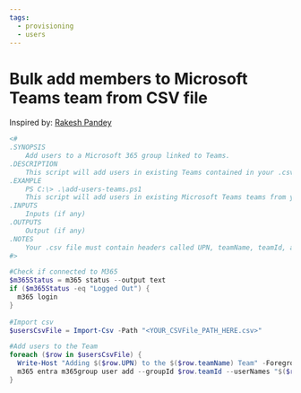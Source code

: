 ```yaml
---
tags:
  - provisioning
  - users
---
```



# Bulk add members to Microsoft Teams team from CSV file

Inspired by: [Rakesh Pandey](https://www.flexmind.co/blog/how-to-add-bulk-users-from-csv-file-to-ms-teams-using-powershell/)

<Tabs>
  <TabItem value="PowerShell">

  ```powershell
  <#
  .SYNOPSIS
      Add users to a Microsoft 365 group linked to Teams.
  .DESCRIPTION
      This script will add users in existing Teams contained in your .csv file.
  .EXAMPLE
      PS C:\> .\add-users-teams.ps1
      This script will add users in existing Microsoft Teams teams from your .csv file
  .INPUTS
      Inputs (if any)
  .OUTPUTS
      Output (if any)
  .NOTES
      Your .csv file must contain headers called UPN, teamName, teamId, and role. If you change those headers then make sure to amend the script.
  #>

  #Check if connected to M365
  $m365Status = m365 status --output text
  if ($m365Status -eq "Logged Out") {
    m365 login
  }
      
  #Import csv
  $usersCsvFile = Import-Csv -Path "<YOUR_CSVFile_PATH_HERE.csv>"

  #Add users to the Team
  foreach ($row in $usersCsvFile) {
    Write-Host "Adding $($row.UPN) to the $($row.teamName) Team" -ForegroundColor Magenta
    m365 entra m365group user add --groupId $row.teamId --userNames "$($row.UPN)" --role $row.role
  }
  ```

  </TabItem>
</Tabs>

